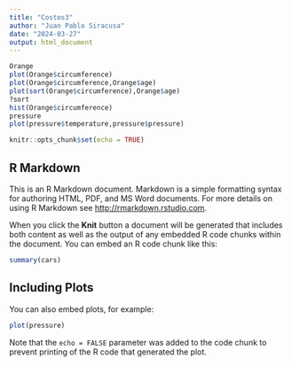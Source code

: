 ```yaml
---
title: "Costos3"
author: "Juan Pablo Siracusa"
date: "2024-03-27"
output: html_document
---
```



```r
Orange
plot(Orange$circumference)
plot(Orange$circumference,Orange$age)
plot(sort(Orange$circumference),Orange$age)
?sort
hist(Orange$circumference)
pressure
plot(pressure$temperature,pressure$pressure)
```



```r
knitr::opts_chunk$set(echo = TRUE)
```

## R Markdown

This is an R Markdown document. Markdown is a simple formatting syntax for authoring HTML, PDF, and MS Word documents. For more details on using R Markdown see <http://rmarkdown.rstudio.com>.

When you click the **Knit** button a document will be generated that includes both content as well as the output of any embedded R code chunks within the document. You can embed an R code chunk like this:

```r
summary(cars)
```

## Including Plots

You can also embed plots, for example:

```r
plot(pressure)
```

Note that the `echo = FALSE` parameter was added to the code chunk to prevent printing of the R code that generated the plot.
